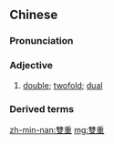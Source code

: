 {{also|双重}}
==Chinese==
{{zh-forms|s=双重}}

===Pronunciation===
{{zh-pron
|m=shuāngchóng
|c=soeng1 cung4
|mn=qz:sang-têng/tw,xm,zz:siang-têng/qz,xm,zz:song-tiông/xm,zz:siang-tiông
|cat=a
}}

===Adjective===
{{zh-adj}}

# {{lb|zh|attributive}} [[double]]; [[twofold]]; [[dual]]

===Derived terms===
{{zh-der|雙重解散}}

[[zh-min-nan:雙重]]
[[mg:雙重]]